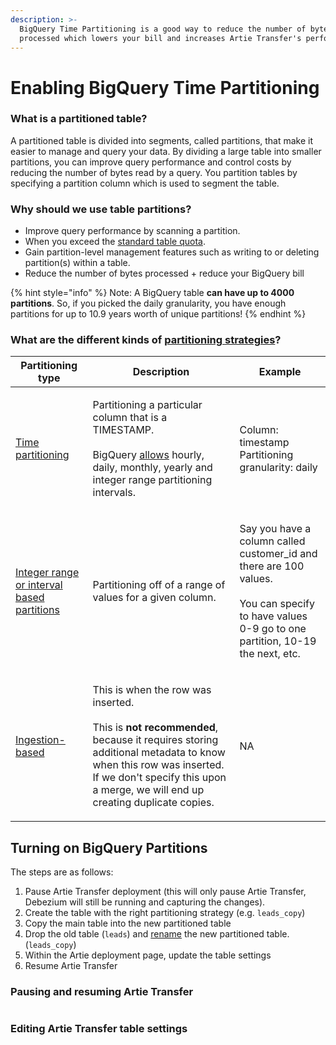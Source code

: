 ```yaml
---
description: >-
  BigQuery Time Partitioning is a good way to reduce the number of bytes
  processed which lowers your bill and increases Artie Transfer's performance!
---
```


# Enabling BigQuery Time Partitioning

### What is a partitioned table?

A partitioned table is divided into segments, called partitions, that make it easier to manage and query your data. By dividing a large table into smaller partitions, you can improve query performance and control costs by reducing the number of bytes read by a query. You partition tables by specifying a partition column which is used to segment the table.

### Why should we use table partitions?

* Improve query performance by scanning a partition.
* When you exceed the [standard table quota](https://cloud.google.com/bigquery/quotas#standard\_tables).
* Gain partition-level management features such as writing to or deleting partition(s) within a table.
* Reduce the number of bytes processed + reduce your BigQuery bill

{% hint style="info" %}
Note: A BigQuery table **can have up to 4000 partitions**. So, if you picked the daily granularity, you have enough partitions for up to 10.9 years worth of unique partitions!
{% endhint %}

### What are the different kinds of [partitioning strategies](https://cloud.google.com/bigquery/docs/partitioned-tables#types\_of\_partitioning)?

| Partitioning type                                                                                                      | Description                                                                                                                                                                                                                                                     | Example                                                                                                                                                       |
| ---------------------------------------------------------------------------------------------------------------------- | --------------------------------------------------------------------------------------------------------------------------------------------------------------------------------------------------------------------------------------------------------------- | ------------------------------------------------------------------------------------------------------------------------------------------------------------- |
| [Time partitioning](https://cloud.google.com/bigquery/docs/partitioned-tables#date\_timestamp\_partitioned\_tables)    | <p>Partitioning a particular column that is a TIMESTAMP. <br><br>BigQuery <a href="https://cloud.google.com/bigquery/docs/partitioned-tables#partition_decorators">allows</a> hourly, daily, monthly, yearly and integer range partitioning intervals. </p>     | <p>Column: timestamp<br>Partitioning granularity: daily<br></p>                                                                                               |
| [Integer range or interval based partitions](https://cloud.google.com/bigquery/docs/partitioned-tables#integer\_range) | Partitioning off of a range of values for a given column.                                                                                                                                                                                                       | <p>Say you have a column called customer_id and there are 100 values.<br><br>You can specify to have values 0-9 go to one partition, 10-19 the next, etc.</p> |
| [Ingestion-based](https://cloud.google.com/bigquery/docs/partitioned-tables#ingestion\_time)                           | <p>This is when the row was inserted.<br><br>This is <strong>not recommended</strong>, because it requires storing additional metadata to know when this row was inserted. If we don't specify this upon a merge, we will end up creating duplicate copies.</p> | NA                                                                                                                                                            |

## Turning on BigQuery Partitions

The steps are as follows:

1. Pause Artie Transfer deployment (this will only pause Artie Transfer, Debezium will still be running and capturing the changes).
2. Create the table with the right partitioning strategy (e.g. `leads_copy`)
3. Copy the main table into the new partitioned table&#x20;
4. Drop the old table (`leads`) and [rename](https://cloud.google.com/bigquery/docs/managing-tables#renaming-table) the new partitioned table. (`leads_copy`)
5. Within the Artie deployment page, update the table settings
6. Resume Artie Transfer

### Pausing and resuming Artie Transfer

<figure><img src="../.gitbook/assets/image (6).png" alt=""><figcaption></figcaption></figure>

### Editing Artie Transfer table settings

<figure><img src="../.gitbook/assets/Jul-28-2023 21-41-50.gif" alt=""><figcaption></figcaption></figure>
